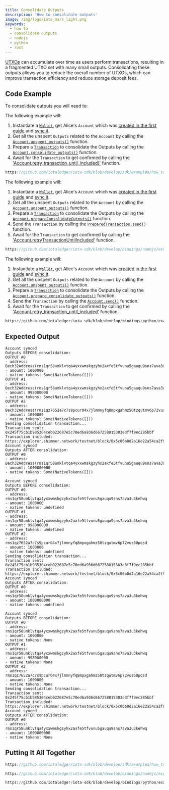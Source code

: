 ```yaml
---
title: Consolidate Outputs
description: 'How to consolidate outputs'
image: /img/logo/iota_mark_light.png
keywords:
  - how to
  - consolidate outputs
  - nodejs
  - python
  - rust
---
```



[UTXOs](https://wiki.iota.org/shimmer/tips/tips/TIP-0020/#utxo) can accumulate over time as users perform transactions,
resulting in a fragmented UTXO set with many small outputs. Consolidating these outputs allows you to reduce the overall
number of UTXOs, which can improve transaction efficiency and reduce storage deposit fees.

## Code Example

To consolidate outputs you will need to:

<Tabs groupId="language" queryString>
<TabItem value="rust" label="Rust">

The following example will:

1. Instantiate a [`Wallet`](https://docs.rs/iota-sdk/latest/iota_sdk/wallet/core/struct.Wallet.html), get Alice's `Account` which was
   [created in the first guide](../accounts-and-addresses/create-account.mdx) and [sync it](../accounts-and-addresses/check-balance.mdx).
2. Get all the unspent `Outputs` related to the `Account` by calling the
   [`Account.unspent_outputs()`](https://docs.rs/iota-sdk/latest/iota_sdk/wallet/account/struct.AccountInner.html#method.unspent_outputs) function.
3. Prepare a [`Transaction`](https://docs.rs/iota-sdk/latest/iota_sdk/wallet/account/types/struct.Transaction.html) to consolidate the Outputs by calling
   the [`Account.consolidate_outputs()`](https://docs.rs/iota-sdk/latest/iota_sdk/wallet/account/struct.Account.html#method.consolidate_outputs) function.
4. Await for the `Transaction` to get confirmed by calling the ['Account.retry_transaction_until_included)'](https://docs.rs/iota-sdk/latest/iota_sdk/wallet/account/struct.Account.html#method.retry_transaction_until_included)
   function.

```rust reference
https://github.com/iotaledger/iota-sdk/blob/develop/sdk/examples/how_tos/accounts_and_addresses/consolidate_outputs.rs
```

</TabItem>
<TabItem value="typescript-node" label="Typescript (Node.js)">

The following example will:

1. Instantiate a [`Wallet`](https://docs.rs/iota-sdk/latest/iota_sdk/wallet/core/struct.Wallet.html), get Alice's `Account` which was
   [created in the first guide](../accounts-and-addresses/create-account.mdx) and [sync it](../accounts-and-addresses/check-balance.mdx).
2. Get all the unspent `Outputs` related to the `Account` by calling the
   [`Account.unspent_outputs()`](https://docs.rs/iota-sdk/latest/iota_sdk/wallet/account/struct.AccountInner.html#method.unspent_outputs)
   function.
3. Prepare a [`Transaction`](../../references/nodejs/classes/Transaction/) to consolidate the Outputs by calling
   the [`Account.prepareConsolidateOutputs()`](../../references/nodejs/classes/Account/#prepareconsolidateoutputs) function.
4. Send the `Transaction` by calling the [`PreparedTransaction.send()`](../../references/nodejs/classes/PreparedTransaction/#send)
   function.
5. Await for the `Transaction` to get confirmed by calling the ['Account.retryTransactionUntilIncluded'](../../references/nodejs/classes/Account/#retrytransactionuntilincluded)
   function.

```typescript reference
https://github.com/iotaledger/iota-sdk/blob/develop/bindings/nodejs/examples/how_tos/accounts_and_addresses/consolidate-outputs.ts
```

</TabItem>
<TabItem value="python" label="Python">

The following example will:

1. Instantiate a [`Wallet`](https://docs.rs/iota-sdk/latest/iota_sdk/wallet/core/struct.Wallet.html), get Alice's `Account` which was
   [created in the first guide](../accounts-and-addresses/create-account.mdx) and [sync it](../accounts-and-addresses/check-balance.mdx).
2. Get all the unspent `Outputs` related to the `Account` by calling the
   [`Account.unspent_outputs()`](../../references/python/iota_sdk/wallet/account/#unspent_outputs) function.
3. Prepare a [`Transaction`](../../references/python/iota_sdk/types/transaction/) to consolidate the Outputs by calling
   the [`Account.prepare_consolidate_outputs()`](../../references/python/iota_sdk/wallet/account/#prepare_consolidate_outputs) function.
4. Send the `Transaction` by calling the [`Account.send()`](../../references/python/iota_sdk/wallet/account/#send)
   function.
5. Await for the `Transaction` to get confirmed by calling the ['Account.retry_transaction_until_included'](../../references/python/iota_sdk/wallet/account/#retry_transaction_until_included)
   function.

```python reference
https://github.com/iotaledger/iota-sdk/blob/develop/bindings/python/examples/how_tos/accounts_and_addresses/consolidate_outputs.py
```

</TabItem>
</Tabs>

## Expected Output

<Tabs groupId="language" queryString>
<TabItem value="rust" label="Rust">

```plaintext
Account synced
Outputs BEFORE consolidation:
OUTPUT #0
- address: Bech32Address(rms1qr58umklvtqa4yxxwmskgzyhx2axfe5tfvunu5gauqu9sns7ava3u3kehwq)
- amount: 1000000
- native tokens: Some(NativeTokens([]))
OUTPUT #1
- address: Bech32Address(rms1qr58umklvtqa4yxxwmskgzyhx2axfe5tfvunu5gauqu9sns7ava3u3kehwq)
- amount: 998000000
- native tokens: Some(NativeTokens([]))
OUTPUT #2
- address: Bech32Address(rms1qz7652a7c7s9pcur04x7jlmmnyfq8mpxgahmz50tzqutmv6p72vus60pqsd)
- amount: 1000000
- native tokens: Some(NativeTokens([]))
Sending consolidation transaction...
Transaction sent: 0x245f75cb1b985304ceb022687e5c70ed6a936d667258015303e3f7f9ec285bbf
Transaction included: https://explorer.shimmer.network/testnet/block/0x5c06b0d2a16e22a54ca2f976a12d56515b58f8310c77de724b8d03dc4f862180
Account synced
Outputs AFTER consolidation:
OUTPUT #0
- address: Bech32Address(rms1qr58umklvtqa4yxxwmskgzyhx2axfe5tfvunu5gauqu9sns7ava3u3kehwq)
- amount: 1000000000
- native tokens: Some(NativeTokens([]))
```

</TabItem>
<TabItem value="typescript-node" label="Typescript (Node.js)">

```plaintext
Account synced
Outputs BEFORE consolidation:
OUTPUT #0
- address: rms1qr58umklvtqa4yxxwmskgzyhx2axfe5tfvunu5gauqu9sns7ava3u3kehwq
- amount: 1000000
- native tokens: undefined
OUTPUT #1
- address: rms1qr58umklvtqa4yxxwmskgzyhx2axfe5tfvunu5gauqu9sns7ava3u3kehwq
- amount: 998000000
- native tokens: undefined
OUTPUT #2
- address: rms1qz7652a7c7s9pcur04x7jlmmnyfq8mpxgahmz50tzqutmv6p72vus60pqsd
- amount: 1000000
- native tokens: undefined
Sending consolidation transaction...
Transaction sent: 0x245f75cb1b985304ceb022687e5c70ed6a936d667258015303e3f7f9ec285bbf
Transaction included: https://explorer.shimmer.network/testnet/block/0x5c06b0d2a16e22a54ca2f976a12d56515b58f8310c77de724b8d03dc4f862180
Account synced
Outputs AFTER consolidation:
OUTPUT #0
- address: rms1qr58umklvtqa4yxxwmskgzyhx2axfe5tfvunu5gauqu9sns7ava3u3kehwq
- amount: 1000000000
- native tokens: undefined
```

</TabItem>
<TabItem value="python" label="Python">

```plaintext
Account synced
Outputs BEFORE consolidation:
OUTPUT #0
- address: rms1qr58umklvtqa4yxxwmskgzyhx2axfe5tfvunu5gauqu9sns7ava3u3kehwq
- amount: 1000000
- native tokens: None
OUTPUT #1
- address: rms1qr58umklvtqa4yxxwmskgzyhx2axfe5tfvunu5gauqu9sns7ava3u3kehwq
- amount: 998000000
- native tokens: None
OUTPUT #2
- address: rms1qz7652a7c7s9pcur04x7jlmmnyfq8mpxgahmz50tzqutmv6p72vus60pqsd
- amount: 1000000
- native tokens: None
Sending consolidation transaction...
Transaction sent: 0x245f75cb1b985304ceb022687e5c70ed6a936d667258015303e3f7f9ec285bbf
Transaction included: https://explorer.shimmer.network/testnet/block/0x5c06b0d2a16e22a54ca2f976a12d56515b58f8310c77de724b8d03dc4f862180
Account synced
Outputs AFTER consolidation:
OUTPUT #0
- address: rms1qr58umklvtqa4yxxwmskgzyhx2axfe5tfvunu5gauqu9sns7ava3u3kehwq
- amount: 1000000000
- native tokens: None
```

</TabItem>
</Tabs>

## Putting It All Together

<Tabs groupId="language" queryString>
<TabItem value="rust" label="Rust">

```rust reference
https://github.com/iotaledger/iota-sdk/blob/develop/sdk/examples/how_tos/accounts_and_addresses/consolidate_outputs.rs
```

</TabItem>
<TabItem value="typescript-node" label="Typescript (Node.js)">

```typescript reference
https://github.com/iotaledger/iota-sdk/blob/develop/bindings/nodejs/examples/how_tos/accounts_and_addresses/consolidate-outputs.ts
```

</TabItem>
<TabItem value="python" label="Python">

```python reference
https://github.com/iotaledger/iota-sdk/blob/develop/bindings/python/examples/how_tos/accounts_and_addresses/consolidate_outputs.py
```

</TabItem>
</Tabs>
